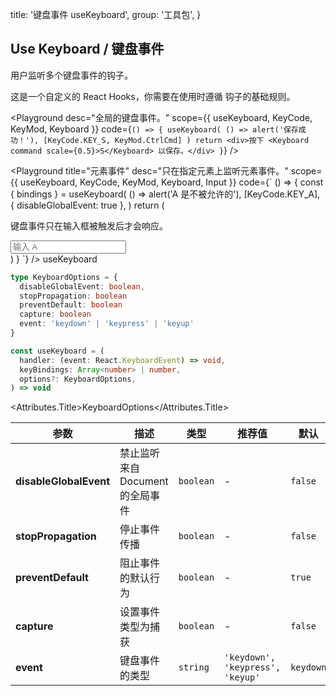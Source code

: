 
  title: '键盘事件 useKeyboard',
  group: '工具包',
}

## Use Keyboard / 键盘事件

用户监听多个键盘事件的钩子。

这是一个自定义的 React Hooks，你需要在使用时遵循 <Link target="_blank" color href="https://reactjs.org/docs/hooks-rules.html">钩子的基础规则</Link>。

<Playground
  desc="全局的键盘事件。"
  scope={{ useKeyboard, KeyCode, KeyMod, Keyboard }}
  code={`
() => {
  useKeyboard(
    () => alert('保存成功！'),
    [KeyCode.KEY_S, KeyMod.CtrlCmd]
  )
  return <div>按下 <Keyboard command scale={0.5}>S</Keyboard> 以保存。</div>
}
`}
/>

<Playground
  title="元素事件"
  desc="只在指定元素上监听元素事件。"
  scope={{ useKeyboard, KeyCode, KeyMod, Keyboard, Input }}
  code={`
() => {
  const { bindings } = useKeyboard(
    () => alert('A 是不被允许的'),
    [KeyCode.KEY_A],
    { disableGlobalEvent: true },
  )
  return (
  <div>
    <p>键盘事件只在输入框被触发后才会响应。</p>
    <Input {...bindings} placeholder="输入 A" />
  </div>
  )
}
`}
/>

<Attributes edit="/pages/en-us/components/use-keyboard.mdx">
<Attributes.Title>useKeyboard</Attributes.Title>

```ts
type KeyboardOptions = {
  disableGlobalEvent: boolean,
  stopPropagation: boolean
  preventDefault: boolean
  capture: boolean
  event: 'keydown' | 'keypress' | 'keyup'
}

const useKeyboard = (
  handler: (event: React.KeyboardEvent) => void,
  keyBindings: Array<number> | number,
  options?: KeyboardOptions,
) => void
```

<Attributes.Title>KeyboardOptions</Attributes.Title>

| 参数                   | 描述                             | 类型      | 推荐值                           | 默认      |
| ---------------------- | -------------------------------- | --------- | -------------------------------- | --------- |
| **disableGlobalEvent** | 禁止监听来自 Document 的全局事件 | `boolean` | -                                | `false`   |
| **stopPropagation**    | 停止事件传播                     | `boolean` | -                                | `false`   |
| **preventDefault**     | 阻止事件的默认行为               | `boolean` | -                                | `true`    |
| **capture**            | 设置事件类型为捕获               | `boolean` | -                                | `false`   |
| **event**              | 键盘事件的类型                   | `string`  | `'keydown', 'keypress', 'keyup'` | `keydown` |

</Attributes>

